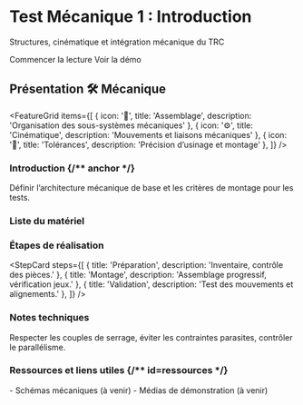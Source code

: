 
<div className="section-banner-mecanique">
  <div className="container">
    <h1 className="banner-title">Test Mécanique 1 : Introduction</h1>
    <p className="banner-description">Structures, cinématique et intégration mécanique du TRC</p>
    <div className="banner-actions">
      <Link className="button button--primary" to="#introduction">Commencer la lecture</Link>
      <Link className="button button--secondary" to="#ressources">Voir la démo</Link>
    </div>
  </div>
  <div className="section-accent-mecanique" />
  
</div>

## Présentation <span className="badge-sticker badge-mecanique">🛠️ Mécanique</span>

<FeatureGrid
  items={[
    { icon: '🧩', title: 'Assemblage', description: 'Organisation des sous-systèmes mécaniques' },
    { icon: '⚙️', title: 'Cinématique', description: 'Mouvements et liaisons mécaniques' },
    { icon: '📐', title: 'Tolérances', description: 'Précision d’usinage et montage' },
  ]}
/>

### Introduction {/** anchor */}
<InfoCard type="info" title="Objectifs" icon="🎯">
Définir l’architecture mécanique de base et les critères de montage pour les tests.
</InfoCard>

### Liste du matériel
<Table
  headers={["Composant", "Spécifications", "Rôle"]}
  data={[
    ["Châssis imprimé 3D", "PLA/PETG", "Support structurel"],
    ["Visserie M3/M4", "Acier", "Assemblage"],
    ["Roulements", "608ZZ", "Réduction frottements"],
  ]}
/>

### Étapes de réalisation
<StepCard
  steps={[
    { title: 'Préparation', description: 'Inventaire, contrôle des pièces.' },
    { title: 'Montage', description: 'Assemblage progressif, vérification jeux.' },
    { title: 'Validation', description: 'Test des mouvements et alignements.' },
  ]}
/>

### Notes techniques
<InfoCard type="tip" title="Bonnes pratiques" icon="🧠">
Respecter les couples de serrage, éviter les contraintes parasites, contrôler le parallélisme.
</InfoCard>

### Ressources et liens utiles {/** id=ressources */}
<InfoCard type="info" title="Ressources" icon="📁">
- Schémas mécaniques (à venir)
- Médias de démonstration (à venir)
</InfoCard>


